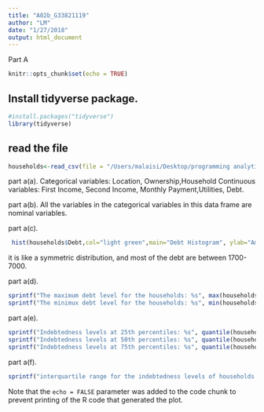 ```yaml
---
title: "A02b_G33821119"
author: "LM"
date: "1/27/2018"
output: html_document
---
```

Part A
```r
knitr::opts_chunk$set(echo = TRUE)
```

## Install tidyverse package.

```r
#install.packages("tidyverse")
library(tidyverse)
```

## read the file

```r
households<-read_csv(file = "/Users/malaisi/Desktop/programming analytics/households.csv")

```

part a(a).
Categorical variables:  Location, Ownership,Household
Continuous variables: First Income, Second Income, Monthly Payment,Utilities, Debt.

part a(b).
All the variables in the categorical variables in this data frame are nominal variables.

part a(c).
```r
 
 hist(households$Debt,col="light green",main="Debt Histogram", ylab="Amount",xlab="Debt",breaks=200)

```



it is like a symmetric distribution, and most of the debt are between 1700-7000.



part a(d).
```r
sprintf("The maximum debt level for the households: %s", max(households$Debt))#to print the maximum debt level
sprintf("The minimux debt level for the households: %s", min(households$Debt))# to print the minimum debt level
```

part a(e).
```r
sprintf("Indebtedness levels at 25th percentiles: %s", quantile(households$Debt,.25))
sprintf("Indebtedness levels at 50th percentiles: %s", quantile(households$Debt,.50))
sprintf("Indebtedness levels at 75th percentiles: %s", quantile(households$Debt,.75))

```

part a(f).
```r
sprintf("interquartile range for the indebtedness levels of households is: %s", IQR(households$Debt))

```
Note that the `echo = FALSE` parameter was added to the code chunk to prevent printing of the R code that generated the plot.
